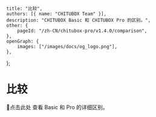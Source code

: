 	title: "比较",
	authors: [{ name: "CHITUBOX Team" }],
	description: "CHITUBOX Basic 和 CHITUBOX Pro 的区别。",
	other: {
		pageId: "/zh-CN/chitubox-pro/v1.4.0/comparison",
	},
	openGraph: {
		images: ["/images/docs/og_logo.png"],
	},
};

# 比较

<Link href="https://www.chitubox.com/zh-Hans/page/chitubox-vs">📃点击此处</Link> 查看 Basic 和 Pro 的详细区别。

